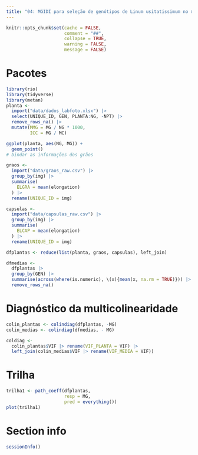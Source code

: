 ```yaml
---
title: "04: MGIDI para seleção de genótipos de Linum usitatissimum no melhoramento genético vegetal"
---
```


```r
knitr::opts_chunk$set(cache = FALSE,
                      comment = "##",
                      collapse = TRUE,
                      warning = FALSE,
                      message = FALSE)

```


# Pacotes

```r
library(rio)
library(tidyverse)
library(metan)
planta <- 
  import("data/dados_labfoto.xlsx") |> 
  select(UNIQUE_ID, GEN, PLANTA:NG, -NPT) |> 
  remove_rows_na() |> 
  mutate(MMG = MG / NG * 1000,
         ICC = MG / MC)

ggplot(planta, aes(NG, MG)) +
  geom_point()
# bindar as informações dos grãos

graos <- 
  import("data/graos_raw.csv") |> 
  group_by(img) |> 
  summarise(
    ELGRA = mean(elongation)
  ) |> 
  rename(UNIQUE_ID = img)

capsulas <- 
  import("data/capsulas_raw.csv") |> 
  group_by(img) |> 
  summarise(
    ELCAP = mean(elongation)
  ) |> 
  rename(UNIQUE_ID = img)

dfplantas <- reduce(list(planta, graos, capsulas), left_join)

dfmedias <- 
  dfplantas |> 
  group_by(GEN) |> 
  summarise(across(where(is.numeric), \(x){mean(x, na.rm = TRUE)})) |> 
  remove_rows_na()

```

# Diagnóstico da multicolinearidade
```r
colin_plantas <- colindiag(dfplantas, -MG)
colin_medias <- colindiag(dfmedias, - MG)

coldiag <- 
  colin_plantas$VIF |> rename(VIF_PLANTA = VIF) |> 
  left_join(colin_medias$VIF |> rename(VIF_MEDIA = VIF))

```


# Trilha
```r
trilha1 <- path_coeff(dfplantas, 
                      resp = MG,
                      pred = everything())
plot(trilha1)

```




# Section info
```r
sessionInfo()

```

